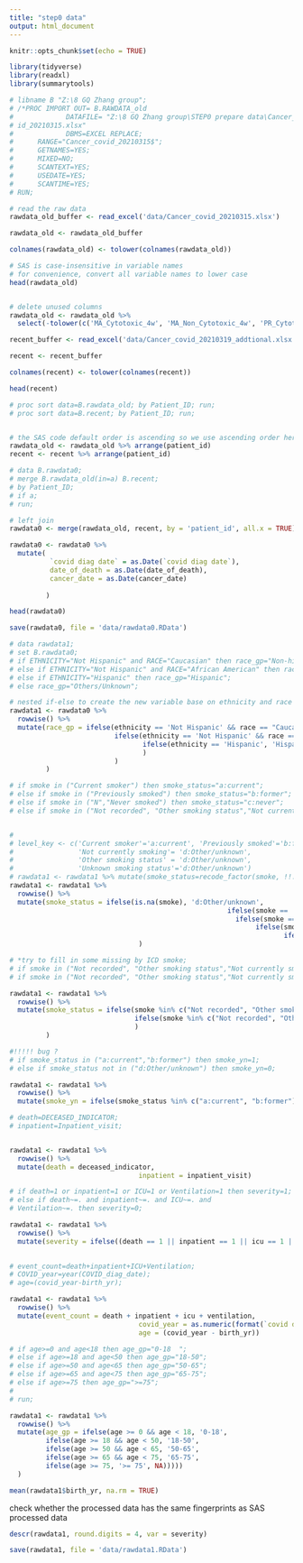 ```yaml
---
title: "step0 data"
output: html_document
---
```


```r
knitr::opts_chunk$set(echo = TRUE)
```


```r
library(tidyverse)
library(readxl)
library(summarytools)
```

```r
# libname B "Z:\8 GQ Zhang group";
# /*PROC IMPORT OUT= B.RAWDATA_old
#             DATAFILE= "Z:\8 GQ Zhang group\STEP0 prepare data\Cancer_cov
# id_20210315.xlsx"
#             DBMS=EXCEL REPLACE;
#      RANGE="Cancer_covid_20210315$";
#      GETNAMES=YES;
#      MIXED=NO;
#      SCANTEXT=YES;
#      USEDATE=YES;
#      SCANTIME=YES;
# RUN;

# read the raw data
rawdata_old_buffer <- read_excel('data/Cancer_covid_20210315.xlsx')
```

```r
rawdata_old <- rawdata_old_buffer
```


```r
colnames(rawdata_old) <- tolower(colnames(rawdata_old))
```


```r
# SAS is case-insensitive in variable names
# for convenience, convert all variable names to lower case
head(rawdata_old)
```

```r


```



```r
# delete unused columns
rawdata_old <- rawdata_old %>% 
  select(-tolower(c('MA_Cytotoxic_4w', 'MA_Non_Cytotoxic_4w', 'PR_Cytotoxic_4w', 'PR_Non_Cytotoxic_4w', 'PS_Cytotoxic_4w', 'PS_Non_Cytotoxic_4w', 'Radiation_4w', 'Surgery_4w')))
```



```r
recent_buffer <- read_excel('data/Cancer_covid_20210319_addtional.xlsx')
```

```r
recent <- recent_buffer 
```

```r
colnames(recent) <- tolower(colnames(recent))
```


```r
head(recent)
```



```r
# proc sort data=B.rawdata_old; by Patient_ID; run;
# proc sort data=B.recent; by Patient_ID; run;


# the SAS code default order is ascending so we use ascending order here too
rawdata_old <- rawdata_old %>% arrange(patient_id)
recent <- recent %>% arrange(patient_id)
```

```r
# data B.rawdata0;
# merge B.rawdata_old(in=a) B.recent;
# by Patient_ID;
# if a;
# run;

# left join
rawdata0 <- merge(rawdata_old, recent, by = 'patient_id', all.x = TRUE)
```

```r
rawdata0 <- rawdata0 %>% 
  mutate(
          `covid diag date` = as.Date(`covid diag date`),
          date_of_death = as.Date(date_of_death),
          cancer_date = as.Date(cancer_date)
          
         )
```



```r
head(rawdata0)
```

```r
save(rawdata0, file = 'data/rawdata0.RData')
```


```r
# data rawdata1;
# set B.rawdata0;
# if ETHNICITY="Not Hispanic" and RACE="Caucasian" then race_gp="Non-hispanic white";
# else if ETHNICITY="Not Hispanic" and RACE="African American" then race_gp="Non-hispanic black";
# else if ETHNICITY="Hispanic" then race_gp="Hispanic";
# else race_gp="Others/Unknown";

# nested if-else to create the new variable base on ethnicity and race
rawdata1 <- rawdata0 %>%
  rowwise() %>% 
  mutate(race_gp = ifelse(ethnicity == 'Not Hispanic' && race == "Caucasian", 'Non-hispanic white', 
                          ifelse(ethnicity == 'Not Hispanic' && race == "African American", 'Non-hispanic black',
                                 ifelse(ethnicity == 'Hispanic', 'Hispanic', 'Others/Unknown')
                                 )
                          )
         ) 
```

```r
# if smoke in ("Current smoker") then smoke_status="a:current";
# else if smoke in ("Previously smoked") then smoke_status="b:former";
# else if smoke in ("N","Never smoked") then smoke_status="c:never";
# else if smoke in ("Not recorded", "Other smoking status","Not currently smoking","Unknown smoking status","") then smoke_status="d:Other/unknown";


# 
# level_key <- c('Current smoker'='a:current', 'Previously smoked'='b:former', 'Never smoked'='c:never', 
#                'Not currently smoking'= 'd:Other/unknown',
#                'Other smoking status' = 'd:Other/unknown', 
#                'Unknown smoking status'='d:Other/unknown')
# rawdata1 <- rawdata1 %>% mutate(smoke_status=recode_factor(smoke, !!!level_key, .missing ='d:Other/unknown'))
rawdata1 <- rawdata1 %>%
  rowwise() %>% 
  mutate(smoke_status = ifelse(is.na(smoke), 'd:Other/unknown', 
                                                      ifelse(smoke == 'Current smoker', 'a:current',
                                                        ifelse(smoke == 'Previously smoked', 'b:former',
                                                             ifelse(smoke %in% c('N', 'Never smoked'), 'c:never',
                                                                    ifelse(smoke %in% c("Not recorded", "Other smoking status","Not currently smoking","Unknown smoking status"), 'd:Other/unknown', NA)))))
                                )
```

```r
# *try to fill in some missing by ICD smoke;
# if smoke in ("Not recorded", "Other smoking status","Not currently smoking","Unknown smoking status","") and Smoke_by_ICD=1 and Smoke_by_ICD_group="current" then smoke_status="a:current";
# if smoke in ("Not recorded", "Other smoking status","Not currently smoking","Unknown smoking status","") and Smoke_by_ICD=1 and Smoke_by_ICD_group="former" then smoke_status="b:former";

rawdata1 <- rawdata1 %>%
  rowwise() %>% 
  mutate(smoke_status = ifelse(smoke %in% c("Not recorded", "Other smoking status","Not currently smoking","Unknown smoking status", NA) && smoke_by_icd == 1 && smoke_by_icd_group == 'current', "a:current",
                               ifelse(smoke %in% c("Not recorded", "Other smoking status","Not currently smoking","Unknown smoking status", NA) && smoke_by_icd == 1 && smoke_by_icd_group == 'former', 'b:former', smoke_status)
                               )
         ) 
```


```r
#!!!!! bug ?
# if smoke_status in ("a:current","b:former") then smoke_yn=1;
# else if smoke_status not in ("d:Other/unknown") then smoke_yn=0;

rawdata1 <- rawdata1 %>% 
  rowwise() %>% 
  mutate(smoke_yn = ifelse(smoke_status %in% c("a:current", "b:former"), 1, 0))
```



```r
# death=DECEASED_INDICATOR; 
# inpatient=Inpatient_visit;


rawdata1 <- rawdata1 %>% 
  rowwise() %>% 
  mutate(death = deceased_indicator, 
                                inpatient = inpatient_visit)
```


```r
# if death=1 or inpatient=1 or ICU=1 or Ventilation=1 then severity=1;
# else if death~=. and inpatient~=. and ICU~=. and
# Ventilation~=. then severity=0;

rawdata1 <- rawdata1 %>% 
  rowwise() %>% 
  mutate(severity = ifelse((death == 1 || inpatient == 1 || icu == 1 || ventilation == 1), 1, 0))
                          
```


```r
# event_count=death+inpatient+ICU+Ventilation;
# COVID_year=year(COVID_diag_date);
# age=(covid_year-birth_yr);

rawdata1 <- rawdata1 %>% 
  rowwise() %>% 
  mutate(event_count = death + inpatient + icu + ventilation,
                                covid_year = as.numeric(format(`covid diag date`, "%Y")), 
                                age = (covid_year - birth_yr))
```


```r
# if age>=0 and age<18 then age_gp="0-18  ";
# else if age>=18 and age<50 then age_gp="18-50";
# else if age>=50 and age<65 then age_gp="50-65";
# else if age>=65 and age<75 then age_gp="65-75";
# else if age>=75 then age_gp=">=75";
# 
# run;

rawdata1 <- rawdata1 %>% 
  rowwise() %>% 
  mutate(age_gp = ifelse(age >= 0 && age < 18, '0-18',
         ifelse(age >= 18 && age < 50, '18-50', 
         ifelse(age >= 50 && age < 65, '50-65',
         ifelse(age >= 65 && age < 75, '65-75',
         ifelse(age >= 75, '>= 75', NA)))))
  )

```

```r
mean(rawdata1$birth_yr, na.rm = TRUE)
```


check whether the processed data has the same fingerprints as SAS processed data
```r
descr(rawdata1, round.digits = 4, var = severity)
```

```r
save(rawdata1, file = 'data/rawdata1.RData')
```

